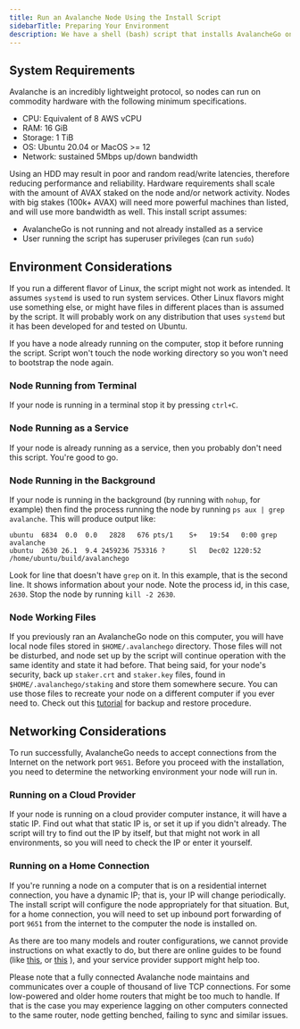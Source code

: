 ```yaml
---
title: Run an Avalanche Node Using the Install Script
sidebarTitle: Preparing Your Environment
description: We have a shell (bash) script that installs AvalancheGo on your computer. This script sets up full, running node in a matter of minutes with minimal user input required. Script can also be used for unattended, automated installs.
---
```


System Requirements[​](#system-requirements "Direct link to heading")
---------------------------------------------------------------------

Avalanche is an incredibly lightweight protocol, so nodes can run on commodity hardware with the following minimum specifications.

*   CPU: Equivalent of 8 AWS vCPU
*   RAM: 16 GiB
*   Storage: 1 TiB
*   OS: Ubuntu 20.04 or MacOS >= 12
*   Network: sustained 5Mbps up/down bandwidth


<Callout type="warning">
Using an HDD may result in poor and random read/write latencies, therefore reducing performance and reliability.
</Callout>

<Callout type="info">
Hardware requirements shall scale with the amount of AVAX staked on the node and/or network activity. Nodes with big stakes (100k+ AVAX) will need more powerful machines than listed, and will use more bandwidth as well.
</Callout>
This install script assumes:

*   AvalancheGo is not running and not already installed as a service
*   User running the script has superuser privileges (can run `sudo`)

Environment Considerations[​](#environment-considerations "Direct link to heading")
-----------------------------------------------------------------------------------

If you run a different flavor of Linux, the script might not work as intended. It assumes `systemd` is used to run system services. Other Linux flavors might use something else, or might have files in different places than is assumed by the script. It will probably work on any distribution that uses `systemd` but it has been developed for and tested on Ubuntu.

If you have a node already running on the computer, stop it before running the script. Script won't touch the node working directory so you won't need to bootstrap the node again.

### Node Running from Terminal[​](#node-running-from-terminal "Direct link to heading")

If your node is running in a terminal stop it by pressing `ctrl+C`.

### Node Running as a Service[​](#node-running-as-a-service "Direct link to heading")

If your node is already running as a service, then you probably don't need this script. You're good to go.

### Node Running in the Background[​](#node-running-in-the-background "Direct link to heading")

If your node is running in the background (by running with `nohup`, for example) then find the process running the node by running `ps aux | grep avalanche`. This will produce output like:

```
ubuntu  6834  0.0  0.0   2828   676 pts/1    S+   19:54   0:00 grep avalanche
ubuntu  2630 26.1  9.4 2459236 753316 ?      Sl   Dec02 1220:52 /home/ubuntu/build/avalanchego
```

Look for line that doesn't have `grep` on it. In this example, that is the second line. It shows information about your node. Note the process id, in this case, `2630`. Stop the node by running `kill -2 2630`.

### Node Working Files[​](#node-working-files "Direct link to heading")

If you previously ran an AvalancheGo node on this computer, you will have local node files stored in `$HOME/.avalanchego` directory. Those files will not be disturbed, and node set up by the script will continue operation with the same identity and state it had before. That being said, for your node's security, back up `staker.crt` and `staker.key` files, found in `$HOME/.avalanchego/staking` and store them somewhere secure. You can use those files to recreate your node on a different computer if you ever need to. Check out this [tutorial](/nodes/maintain/backup-restore) for backup and restore procedure.

Networking Considerations[​](#networking-considerations "Direct link to heading")
---------------------------------------------------------------------------------

To run successfully, AvalancheGo needs to accept connections from the Internet on the network port `9651`. Before you proceed with the installation, you need to determine the networking environment your node will run in.

### Running on a Cloud Provider[​](#running-on-a-cloud-provider "Direct link to heading")

If your node is running on a cloud provider computer instance, it will have a static IP. Find out what that static IP is, or set it up if you didn't already. The script will try to find out the IP by itself, but that might not work in all environments, so you will need to check the IP or enter it yourself.

### Running on a Home Connection[​](#running-on-a-home-connection "Direct link to heading")

If you're running a node on a computer that is on a residential internet connection, you have a dynamic IP; that is, your IP will change periodically. The install script will configure the node appropriately for that situation. But, for a home connection, you will need to set up inbound port forwarding of port `9651` from the internet to the computer the node is installed on.

As there are too many models and router configurations, we cannot provide instructions on what exactly to do, but there are online guides to be found (like [this](https://www.noip.com/support/knowledgebase/general-port-forwarding-guide/), or [this](https://www.howtogeek.com/66214/how-to-forward-ports-on-your-router/) ), and your service provider support might help too.


<Callout type="warning">
Please note that a fully connected Avalanche node maintains and communicates over a couple of thousand of live TCP connections. For some low-powered and older home routers that might be too much to handle. If that is the case you may experience lagging on other computers connected to the same router, node getting benched, failing to sync and similar issues.
</Callout>